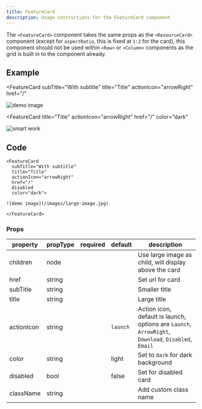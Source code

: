 ```yaml
---
title: FeatureCard
description: Usage instructions for the FeatureCard component
---
```


<PageDescription>

The `<FeatureCard>` component takes the same props as the `<ResourceCard>`
component (except for `aspectRatio`, this is fixed at `1:2` for the card), this
component should not be used within `<Row>` or `<Column>` components as the grid
is built in to the component already.

</PageDescription>

## Example

<FeatureCard
  subTitle="With subtitle"
  title="Title"
  actionIcon="arrowRight"
  href="/"
  >

![demo image](/images/large-image.jpg)

</FeatureCard>

<FeatureCard
  title="Title"
  actionIcon="arrowRight"
  href="/"
  color="dark"
  >

![smart work](/images/smart-work.jpg)

</FeatureCard>

## Code

```mdx path=components/FeatureCard/FeatureCard.js src=https://github.com/carbon-design-system/gatsby-theme-carbon/tree/main/packages/gatsby-theme-carbon/src/components/FeatureCard
<FeatureCard
  subTitle="With subtitle"
  title="Title"
  actionIcon="arrowRight"
  href="/"
  disabled
  color="dark">

![demo image](/images/large-image.jpg)

</FeatureCard>
```

### Props

| property   | propType | required | default  | description                                                                                         |
| ---------- | -------- | -------- | -------- | --------------------------------------------------------------------------------------------------- |
| children   | node     |          |          | Use large image as child, will display above the card                                               |
| href       | string   |          |          | Set url for card                                                                                    |
| subTitle   | string   |          |          | Smaller title                                                                                       |
| title      | string   |          |          | Large title                                                                                         |
| actionIcon | string   |          | `launch` | Action icon, default is launch, options are `Launch`, `ArrowRight`, `Download`, `Disabled`, `Email` |
| color      | string   |          | light    | Set to `dark` for dark background                                                                   |
| disabled   | bool     |          | false    | Set for disabled card                                                                               |
| className  | string   |          |          | Add custom class name                                                                               |
